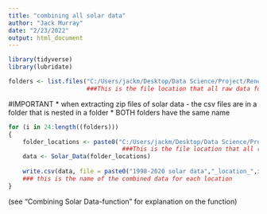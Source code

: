 ```yaml
---
title: "combining all solar data"
author: "Jack Murray"
date: "2/23/2022"
output: html_document
---
```


```r
library(tidyverse)
library(lubridate)
```

```r
folders <- list.files("C:/Users/jackm/Desktop/Data Science/Project/Renewable_Power_Statistical_Model/SOLAR_DATA") 
                      ###This is the file location that all raw data folders are kept
```

#IMPORTANT
  * when extracting zip files of solar data - the csv files are in a folder that is nested in a folder
  * BOTH folders have the same name
```r
for (i in 24:length((folders)))
{
    folder_locations <- paste0("C:/Users/jackm/Desktop/Data Science/Project/SOLAR_DATA/",folders[i],"/",folders[i])
                                ###This is the file location that all raw data folders are kept
    data <- Solar_Data(folder_locations)
    
    write.csv(data, file = paste0("1998-2020 solar data","_location_",i))
    ### this is the name of the combined data for each location 
}

```
(see "Combining Solar Data-function" for explanation on the function)